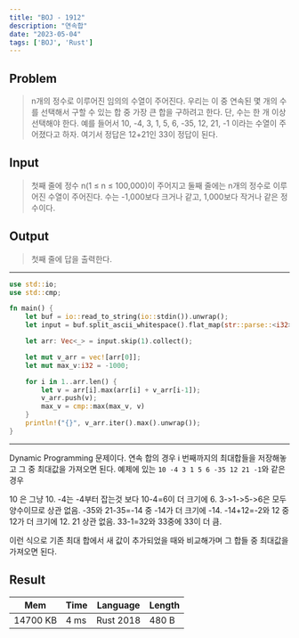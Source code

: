 ```yaml
---
title: "BOJ - 1912"
description: "연속합"
date: "2023-05-04"
tags: ['BOJ', 'Rust']
---
```

## Problem
> n개의 정수로 이루어진 임의의 수열이 주어진다. 우리는 이 중 연속된 몇 개의 수를 선택해서 구할 수 있는 합 중 가장 큰 합을 구하려고 한다. 단, 수는 한 개 이상 선택해야 한다. 예를 들어서 10, -4, 3, 1, 5, 6, -35, 12, 21, -1 이라는 수열이 주어졌다고 하자. 여기서 정답은 12+21인 33이 정답이 된다.


## Input
> 첫째 줄에 정수 n(1 ≤ n ≤ 100,000)이 주어지고 둘째 줄에는 n개의 정수로 이루어진 수열이 주어진다. 수는 -1,000보다 크거나 같고, 1,000보다 작거나 같은 정수이다.

## Output
> 첫째 줄에 답을 출력한다.

---
```rust
use std::io;
use std::cmp;

fn main() {
    let buf = io::read_to_string(io::stdin()).unwrap();
    let input = buf.split_ascii_whitespace().flat_map(str::parse::<i32>);

    let arr: Vec<_> = input.skip(1).collect();

    let mut v_arr = vec![arr[0]];
    let mut max_v:i32 = -1000;

    for i in 1..arr.len() {
        let v = arr[i].max(arr[i] + v_arr[i-1]);
        v_arr.push(v);
        max_v = cmp::max(max_v, v)
    }
    println!("{}", v_arr.iter().max().unwrap());
}
```
---

Dynamic Programming 문제이다.
연속 합의 경우 i 번째까지의 최대합들을 저장해놓고 그 중 최대값을 가져오면 된다.
예제에 있는 ``10 -4 3 1 5 6 -35 12 21 -1``와 같은 경우

10 은 그냥 10.
-4는 -4부터 잡는것 보다 10-4=6이 더 크기에 6.
3->1->5->6은 모두 양수이므로 상관 없음.
-35와 21-35=-14 중 -14가 더 크기에 -14.
-14+12=-2와 12 중 12가 더 크기에 12.
21 상관 없음.
33-1=32와 33중에 33이 더 큼.

이런 식으로 기존 최대 합에서 새 값이 추가되었을 때와 비교해가며 그 합들 중 최대값을 가져오면 된다.

## Result
| Mem                     | Time         | Language  | Length |
| ----------------------- | ------------ | --------- | ------ |
| 14700 KB                | 4 ms         | Rust 2018 | 480 B  |
